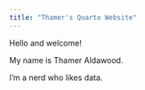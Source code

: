 ```yaml
---
title: "Thamer's Quarto Website"
---
```


Hello and welcome!

My name is Thamer Aldawood.

I'm a nerd who likes data.